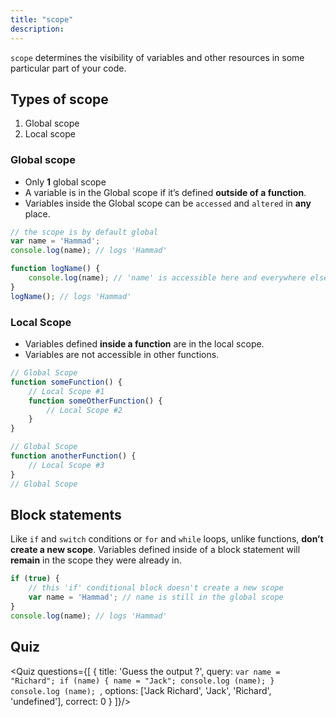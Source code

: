 ```yaml
---
title: "scope"
description: 
---
```


`scope` determines the visibility of variables and other resources in some particular part of your code.

## Types of scope

1. Global scope
2. Local scope

### Global scope

- Only **1** global scope 
- A variable is in the Global scope if it’s defined **outside of a function**.
- Variables inside the Global scope can be `accessed` and `altered` in **any** place.

```jsx
// the scope is by default global
var name = 'Hammad';
console.log(name); // logs 'Hammad'

function logName() {
    console.log(name); // 'name' is accessible here and everywhere else
}
logName(); // logs 'Hammad'
```

### Local Scope
- Variables defined **inside a function** are in the local scope.
- Variables are not accessible in other functions.

```jsx
// Global Scope
function someFunction() {
    // Local Scope #1
    function someOtherFunction() {
        // Local Scope #2
    }
}

// Global Scope
function anotherFunction() {
    // Local Scope #3
}
// Global Scope
```

## Block statements

Like `if` and `switch` conditions or `for` and `while` loops, unlike functions, **don’t create a new scope**. 
Variables defined inside of a block statement will **remain** in the scope they were already in. 
```jsx 
if (true) {
    // this 'if' conditional block doesn't create a new scope
    var name = 'Hammad'; // name is still in the global scope
}
console.log(name); // logs 'Hammad' 
```

## Quiz

<Quiz questions={[
    {
        title: 'Guess the output ?',
        query: `var name = "Richard";
if (name) {
    name = "Jack";
    console.log (name);
}
console.log (name);
`,
        options: ['Jack Richard', 'Jack', 'Richard', 'undefined'],
        correct: 0
    }
]}/>